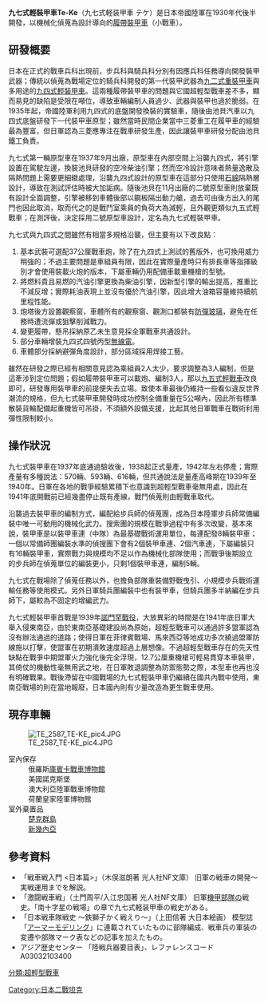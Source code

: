 {{infobox weapon
| name               = 九七式輕裝甲車
| image              = File:Type 97 light armored car Te-Ke 02.jpg
| image_size         = 300px
| alt                =
| caption            = 中國戰場的九七式輕裝甲車炮車版，拍攝時間不明 
| origin             = {{JAP}}
| type               = [[小戰車|小戰車]]
<!-- Type selection -->
| is_ranged          = yes
| is_bladed          = 
| is_explosive       = yes
| is_artillery       = yes
| is_vehicle         = yes
| is_missile         = 
| is_UK              = 
<!-- Service history -->
| service            = 1938 - 1940年代末
| used_by            = {{JAP}}<br>{{ROC}}<br>{{PRC}}
| wars               = [[中國抗日戰爭|中國抗日戰爭]]<br>[[第二次世界大戰|第二次世界大戰]]<br>[[國共內戰|國共內戰]]
<!-- Production history -->
| designer           = 池貝汽車
| design_date        = 1935 - 1937
| manufacturer       = 
| unit_cost          = 
| production_date    = 1938 - 1942
| number             = 約570輛以上
| variants           ={{link-ja|九八式彈藥運輸車|九八式装甲運搬車}}<br>{{link-ja|百式前進觀測車|一〇〇式観測挺進車}}
<!-- General specifications -->
| spec_label         = 
| weight             = 4.75公噸（炮車版）<br>4.5公噸（機槍車版）
| length             = 3.7公尺
| part_length        = 
| width              = 1.9公尺
| height             = 1.79公尺
| diameter           = 
| crew               = 2
| passengers         =
<!-- Ranged weapon specifications --> 
| cartridge          = 
| cartridge_weight   = 
| caliber            = 
| barrels            = 
| action             = 
| rate               = 
| velocity           = 
| range              = 
| max_range          = 
| feed               = 
| sights             = 
<!-- Artillery specifications -->
| breech             = 
| recoil             = 
| carriage           = 
| elevation          = 
| traverse           = 
<!-- Bladed weapon specifications --> 
| blade_type         = 
| hilt_type          = 
| sheath_type        = 
| head_type          = 
| haft_type          = 
<!-- Explosive specifications --> 
| filling            = 
| filling_weight     = 
| detonation         = 
| yield              = 
<!-- Vehicle/missile specifications -->
| armour             = 4 - 16公厘 
| primary_armament   = 機槍型:1挺[[九七式車載重機槍|九七式車載重機槍]]<br>備彈2800發<br>炮車型:1門37公厘戰車炮<br>備彈101發
| secondary_armament = 
| engine             = 池貝 二行程直列4汽缸空冷[[柴油引擎|柴油引擎]]
| engine_power       = 65匹馬力／每分鐘2,300轉
| pw_ratio           = 13.7匹馬力／噸
| payload_capacity   = 
| transmission       = 
| suspension         = 雙臂曲柄
| clearance          = 
| fuel_capacity      = 91公升
| vehicle_range      = 250公里
| speed              = 每小時42公里
| guidance           = 
| steering           = 
}}

'''九七式輕裝甲車Te-Ke'''（九七式軽装甲車 テケ）是日本帝國陸軍在1930年代後半開發，以機械化偵蒐為設計導向的[[履帶|履帶]][[裝甲車|裝甲車]]（小戰車）。

==研發概要==
日本在正式的戰車兵科出現前，步兵科與騎兵科分別有因應兵科任務導向開發裝甲武器；傳統以偵蒐為戰場定位的騎兵科開發的第一代裝甲武器為[[九二式重裝甲車|九二式重裝甲車]]與多用途的[[九四式輕裝甲車|九四式輕裝甲車]]。這兩種履帶裝甲車的問題與它國超輕型戰車差不多，顯而易見的缺陷是受限在噸位，導致車輛編制人員過少、武器與裝甲也過於脆弱。在1935年起，帝國陸軍利用九四式的底盤開發換裝{{link-ja|九四式37公厘戰車炮|九四式三十七粍戦車砲}}的實驗車，隨後由池貝汽車以九四式底盤研發下一代裝甲車原型；雖然當時民間企業當中三菱重工在履甲車的經驗最為豐富，但日軍認為三菱應專注在戰車研發生產，因此讓裝甲車研發分配由池貝鐵工負責。

九七式第一輛原型車在1937年9月出廠，原型車在內部空間上沿襲九四式，將引擎設置在駕駛左邊，換裝池貝研發的空冷柴油引擎；然而空冷設計意味者熱量逸散及隔熱問題上需要更細緻處理，沿襲九四式設計的原型車在這部分只使用[[石綿|石綿]]隔熱層設計，導致在測試評估時被大加詬病。隨後池貝在11月出廠的二號原型車則放棄既有設計全面調整，引擎被移到車體後部以鋼板隔出動力艙，過去可由後方出入的尾門也因此取消，取而代之的是戰鬥室乘員的負荷大為減輕，且外觀更類似九五式輕戰車；在{{link-ja|日本千葉陸軍戰車學校|千葉陸軍戦車学校}}測評後，決定採用二號原型車設計，定名為九七式輕裝甲車。

九七式與九四式之間雖然有相當多規格沿襲，但主要有以下改良點：
#基本武裝可選配37公厘戰車炮，除了在九四式上測試的舊版外，也可換用威力稍強的{{link-ja|九八式37公厘戰車炮|九八式三十七粍戦車砲}}；不過主要問題是車組員有限，因此在實際量產時只有排長車等指揮級別才會使用裝載火炮的版本，下屬車輛仍用配備車載重機槍的型號。
#將燃料貴且易燃的汽油引擎更換為柴油引擎，因新型引擎的輸出提高，推重比不減反增；實際耗油表現上並沒有優於汽油引擎，因此增大油箱容量維持續航里程性能。
#炮塔後方設置觀察窗，車體所有的觀察窗、觀測口都裝有[[防彈玻璃|防彈玻璃]]，避免在任務時遭流彈或狙擊削減戰力。
#變更履帶，懸吊採納原乙未生意見採全軍戰車共通設計。
#部分車輛增裝九四式四號丙型[[無線電|無線電]]。
#車體部分採納避彈角度設計，部分區域採用焊接工藝。

雖然在研發之際已經有相關意見認為乘組員2人太少，要求調整為3人編制，但是這牽涉到定位問題；假如履帶裝甲車可以載炮、編制3人，那以[[九五式輕戰車|九五式輕戰車]]改良即可，研發專用裝甲車的前提便失去立場。致使本車最後仍維持一些看似違反世界潮流的規格，但九七式裝甲車開發時成功控制全備重量在5公噸內，因此所有標準散裝貨輪配備起重機皆可吊掛，不須額外設備支援，比起其他日軍戰車在戰術利用彈性限制較小。

==操作狀況==
九七式裝甲車在1937年底通過驗收後，1938起正式量產，1942年左右停產；實際產量有多種說法：570輛、593輛、616輛，但共通說法是量產高峰期在1939年至1940年。日軍在各地的戰爭經驗累積下也意識到超輕型戰車毫無用處，因此在1941年底開戰前已經幾盡停止既有產線，戰鬥偵蒐則由輕戰車取代。

沿襲過去裝甲車的編制方式，編配給步兵師的偵蒐團，成為日本陸軍步兵師常備編裝中唯一可動用的機械化武力。搜索團的規模在戰爭過程中有多次改變，基本來說，裝甲車是以裝甲車連（中隊）為最基礎戰術運用單位，每連配發8輛裝甲車；一個以常備師團編裝水準的偵搜團下會有2個裝甲車連、2個汽車連，下屬編裝只有16輛裝甲車，實際戰力與規模均不足以作為機械化部隊使用；而戰爭後期設立的步兵師在偵蒐單位的編裝更小，只剩1個裝甲車連，編制5輛。

九七式在戰場除了偵蒐任務以外，也擔負部隊重裝備野戰曳引、小規模步兵戰術運輸任務等使用模式。另外日軍騎兵團編裝中也有裝甲車，但騎兵團多半納編在步兵師下，屬較為不固定的增編武力。

九七式輕裝甲車首戰是1939年[[諾門罕戰役|諾門罕戰役]]，大放異彩的時間是在1941年底日軍大舉入侵東南亞，由於東南亞基礎建設尚為原始，超輕型戰車可以通過許多盟軍認為沒有辦法通過的道路；使得日軍在菲律賓戰場、馬來西亞等地成功多次繞過盟軍防線施以打擊，使盟軍在初期潰敗速度超過上層想像。不過超輕型戰車存在的先天性缺點在戰爭中期盟軍火力強化後完全浮現，12.7公厘重機槍可輕易貫穿本車裝甲，其倚仗的機動性毫無用武之地，在日軍敗退調整為防禦態勢之際，本型車也再也沒有明確戰果。戰後滯留在中國戰場的九七式輕裝甲車仍繼續在國共內戰中使用，東南亞戰場的則在當地報廢，日本國內則有少量改造為更生戰車使用。

==現存車輛==
[[File:TE_2587_TE-KE_pic4.JPG|thumb]]
;室內保存
:俄羅斯[[库宾卡坦克博物馆|庫賓卡戰車博物館]]
:美國諾克斯堡{{link-en|巴頓博物館|General George Patton Museum of Leadership}}
:澳大利亞陸軍戰車博物館
:荷蘭皇家陸軍博物館
;室外棄置品
:[[楚克群島|楚克群島]]
:[[新幾內亞|新幾內亞]]

==參考資料==
*「戦車戦入門 <日本篇>」（木俣滋朗著 光人社NF文庫） 旧軍の戦車の開発～実戦運用までを解説。
*「激闘戦車戦」（土門周平/入江忠国著 光人社NF文庫） 旧軍[[機甲部隊|機甲部隊]]の戦史。「南十字星の戦場」の章で九七式軽装甲車の戦史がある。
*「日本戦車隊戦史 ～鉄獅子かく戦えり～」（上田信著 大日本絵画） 模型誌「[[アーマーモデリング|アーマーモデリング]]」に連載されていたものに部隊編成、戦車兵の軍装の変遷や部隊マーク表などの記事を加えたもの。
* アジア歴史センター 「陸戦兵器要目表」、レファレンスコード A03032103400
{{WWIIJapaneseAFVs}}
[[Category:日本二戰坦克|Category:日本二戰坦克]]
[[分類:超輕型戰車|分類:超輕型戰車]]